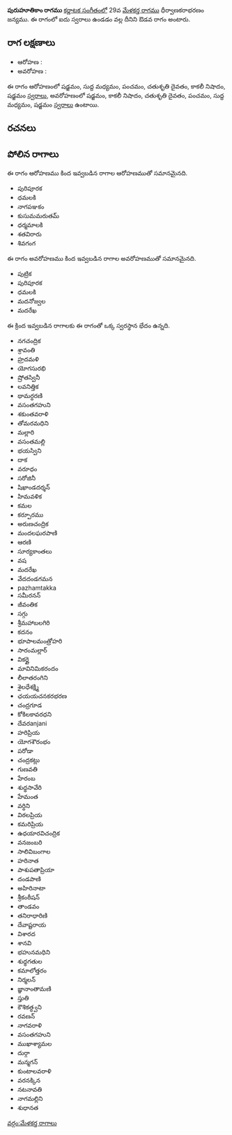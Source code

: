 {{Infobox ragam
	| name          	= పురుహూతికాం
	| synonym	    	= 
	| mela          	= 
	| chakra        	= 
	| janaka        	= 
	| type          	= ఔడవ
	| arohanam      	= {{svaraC|S|M1|P|D2|N3|S'}} 
	| avarohanam    	= {{svaraC|S'|N3|D2|P|M1|S}}
	| jeeva         	=
	| chhaya        	=
	| nyasa         	=
	| vishesha      	= 
	| equivalent  		= 
}}
{{కర్ణాటక సంగీత రాగాలు}}
'''పురుహూతికాం రాగము''' [[కర్ణాటక సంగీతం]]లో 29వ [[మేళకర్త రాగము]] ధీర్వాణకరాభరణం జన్యము.  ఈ రాగంలో ఐదు స్వరాలు ఉండడం వల్ల దీనిని ఔడవ రాగం అంటారు.


==రాగ లక్షణాలు==


* ఆరోహణ : {{svaraC|S|M1|P|D2|N3|S'}} 
* అవరోహణ : {{svaraC|S'|N3|D2|P|M1|S}}

ఈ రాగం ఆరోహణంలో షడ్జమం, సుద్ద మధ్యమం, పంచమం, చతుశృతి దైవతం, కాకలీ నిషాదం, షడ్జమం [[స్వరాలు]], అవరోహణంలో షడ్జమం, కాకలీ నిషాదం, చతుశృతి దైవతం, పంచమం, సుద్ద మధ్యమం, షడ్జమం [[స్వరాలు]] ఉంటాయి.

==రచనలు==



==పోలిన రాగాలు==
ఈ రాగం ఆరోహణము కింద ఇవ్వబడిన రాగాల ఆరోహణముతో సమానమైనది.
* పురిపూరక
* ధమలకి
* నాగపఞకం
* కుసుమమరుతమ్
* ధర్మమాలకి
* శతవిరారు
* శివగంగ

ఈ రాగం అవరోహణము కింద ఇవ్వబడిన రాగాల అవరోహణముతో సమానమైనది.
* పుట్రిక
* పురిపూరక
* ధమలకి
* మదనోజ్వల
* మదరేఖ

ఈ క్రింద ఇవ్వబడిన రాగాలకు ఈ రాగంతో ఒక్క స్వరస్థాన భేదం ఉన్నది.
* నగచంద్రిక
* శ్రావంతి
* హ్రదమళి
* యోగసురభి
* ష్రోతస్వినీ
* లవనిత్తిక
* థామర్ధరణి
* వసంతగహుని
* శకుంతవరాళి
* తోమరమధిని
* మల్లారి
* వసంతమల్లి
* భయస్విని
* దాక
* వరూధం
* సరోజినీ
* షిఖాండదర్శన్
* హిమవళిక
* కమల
* కర్పూరము
* అరుణచంద్రిక
* మందలఘరపాణి
* ఆరణి
* సూర్యకాంతలు
* వష
* మదరేఖ
* వేదదండగమన
* pazhamtakka
* సమీరనన్
* జీవంతిక
* సగ్గు
* శ్రీమహాబలగిరి
* కదనం
* భూపాలమంత్రోహరి
* సారంమల్లార్
* వికర్ణై
* మావినిమికరందం
* లీలాతరంగిని
* శైలధేశక్ష్మి
* ఛయయచనకరభరణ
* చంద్రగూడ
* కోకిలకావరధని
* దేవరanjani
* హరిప్రియ
* యోగశౌరంభం
* పరోడా
* చంద్రకట్లు
* గుణవతి
* హేరంబ
* శుధ్ధసావేరి
* హేమంత
* వర్ధిని
* విఠలప్రియ
* కమరిప్రియ
* ఉధయారవిచంద్రిక
* వనజంబరి
* సాలివిబంగాల
* హరినాత
* పాశుపతాప్రియా
* దండపాణి
* అహిరినాటా
* శ్రీకంఠీషన్
* తాండవం
* తనిరాధారిణి
* దేవాష్టరాయ
* విశారద
* శానవి
* భహునమధిని
* శుధ్ధగతుల
* కమాలోత్తరం
* నిర్మలన్
* జ్ఞానాంతామణి
* స్తుతి
* కౌశికత్ధ్వని
* రవణన్
* నాగవరాళి
* వసంతగహుని
* ముఖాశ్యామల
* దుర్గా
* మన్మగన్
* కుంటాలవరాళి
* వరనక్కిన
* నటనావతి
* నాగమల్లిని
* శుధానత



[[వర్గం:మేళకర్త రాగాలు]]